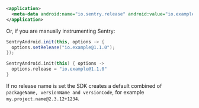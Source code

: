 ```xml {filename:"AndroidManifest.xml"}
<application>
  <meta-data android:name="io.sentry.release" android:value="io.example@1.1.0" />
</application>
```

Or, if you are manually instrumenting Sentry:

```java {tabTitle:"Java"}
SentryAndroid.init(this, options -> {
  options.setRelease("io.example@1.1.0");
});
```

```kotlin {tabTitle:"Kotlin"}
SentryAndroid.init(this) { options ->
  options.release = "io.example@1.1.0"
}
```

If no release name is set the SDK creates a default combined of `packageName, versionName and versionCode`, for example `my.project.name@2.3.12+1234`.
